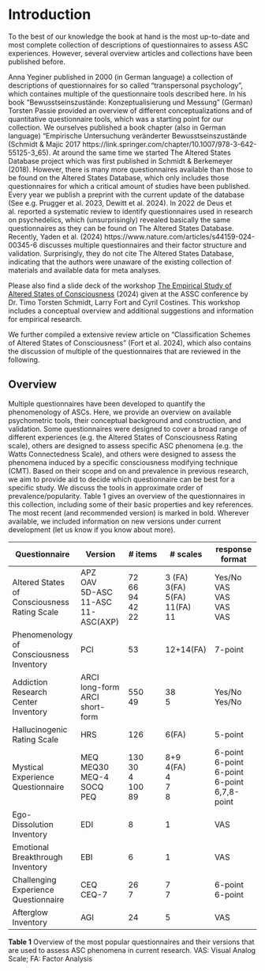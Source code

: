 
# Introduction

To the best of our knowledge the book at hand is the most up-to-date and most complete collection of descriptions of questionnaires to assess ASC experiences. However, several overview articles and collections have been published before. 

Anna Yeginer published in 2000 (in German language) a collection of descriptions of questionnaires for so called "transpersonal psychology", which containes multiple of the questionnaire tools described here. In his book "Bewusstseinszustände: Konzeptualisierung und Messung" (German) Torsten Passie provided an overview of different conceptualizations and of quantitative questionnaire tools, which was a starting point for our collection. We ourselves published a book chapter (also in German language) "Empirische Untersuchung veränderter Bewusstseinszustände (Schmidt & Majic 2017  https://link.springer.com/chapter/10.1007/978-3-642-55125-3_65). At around the same time we started The Altered States Database project which was first published in Schmidt & Berkemeyer (2018). However, there is many more questionnaires available than those to be found on the Altered States Database, which only includes those questionnaires for which a critical amount of studies have been published. Every year we publish a preprint with the current update of the database (See e.g. Prugger et al. 2023, Dewitt et al. 2024).
In 2022 de Deus et al. reported a systematic review to identify questionnaires used in research on psychedelics, which (unsurprisingly) revealed basically the same questionnaires as they can be found on The Altered States Database.
Recently, Yaden et al. (2024) https://www.nature.com/articles/s44159-024-00345-6 discusses multiple questionnaires and their factor structure and validation. Surprisingly, they do not cite The Altered States Database, indicating that the authors were unaware of the existing collection of materials and available data for meta analyses. 

Please also find a slide deck of the workshop [The Empirical Study of Altered States of Consciousness](https://www.researchgate.net/publication/382366098_The_Empirical_Study_of_Altered_States_of_Consciousness_ASSC_Tutorial) (2024) given at the ASSC conference by Dr. Timo Torsten Schmidt, Larry Fort and Cyril Costines. This workshop includes a conceptual overview and additional suggestions and information for empirical research. 

We further compiled a extensive review article on "Classification Schemes of Altered States of Consciousness" (Fort et al. 2024), which also contains the discussion of multiple of the questionnaires that are reviewed in the following.

## Overview 

Multiple questionnaires have been developed to quantify the phenomenology of ASCs. Here, we provide an overview on available psychometric tools, their conceptual background and construction, and validation. Some questionnaires were designed to cover a broad range of different experiences (e.g. the Altered States of Consciousness Rating scale), others are designed to assess specific ASC phenomena (e.g. the Watts Connectedness Scale), and others were designed to assess the phenomena induced by a specific consciousness modifying technique (CMT). Based on their scope and on and prevalence in previous research, we aim to provide aid to decide which questionnaire can be best for a specific study. We discuss the tools in approximate order of prevalence/popularity.
Table 1 gives an overview of the questionnaires in this collection, including some of their basic properties and key references. The most recent (and recommended version) is marked in bold. Wherever available, we included information on new versions under current development (let us know if you know about more).


| Questionnaire  | Version | # items  | # scales | response format 
|-----------|-----------|-----------|-----------|-----------|
| Altered States of Consciousness Rating Scale  | APZ <br /> OAV <br /> 5D-ASC <br /> 11-ASC <br /> 11-ASC(AXP) | 72 <br /> 66 <br /> 94 <br /> 42 <br /> 22 | 3 (FA) <br /> 3(FA) <br /> 5(FA) <br /> 11(FA)<br /> 11  | Yes/No <br /> VAS <br /> VAS <br /> VAS <br /> VAS |
| Phenomenology of Consciousness Inventory | PCI | 53 | 12+14(FA)  | 7-point |
| Addiction Research Center Inventory | ARCI long-form <br /> ARCI short-form | 550 <br /> 49 | 38 <br /> 5 | Yes/No <br /> Yes/No |
| Hallucinogenic Rating Scale | HRS | 126 | 6(FA)  | 5-point |
| Mystical Experience Questionnaire | MEQ <br />  MEQ30 <br /> MEQ-4 <br /> SOCQ <br /> PEQ | 130 <br /> 30 <br />  4 <br /> 100 <br /> 89 | 8+9  <br />  4(FA) <br /> 4 <br />7 <br /> 8 | 6-point <br /> 6-point <br /> 6-point <br /> 6-point <br /> 6,7,8-point|
| Ego-Dissolution Inventory | EDI | 8 | 1 | VAS |
| Emotional Breakthrough Inventory | EBI | 6 | 1 | VAS |
| Challenging Experience Questionnaire | CEQ <br />  CEQ-7 | 26 <br /> 7 <br />  |  7 <br /> 7 <br /> |  6-point <br /> 6-point <br />  |
| Afterglow Inventory | AGI | 24 | 5 | VAS |

__Table 1__ Overview of the most popular questionnaires and their versions that are used to assess ASC phenomena in current research. VAS: Visual Analog Scale; FA: Factor Analysis




[//]: | Questionnaire  | Version | # items  | # scales | response format 
[//]: |-----------|-----------|-----------|-----------|-----------|
[//]: | Watts Connectedness Scale |  |  |  |  |
[//]: | Psychometric States Inventory | PSI | 48 | 6(FA)  | 4-point |
[//]: | Abramson Questionnaire  | AQ |  |  |  |
[//]: | Linton & Lang Questionnaire | LLQ |  |  |  |
[//]: | Near-Death Experience Scale | NDE |  |  |  |
[//]: | The Mysticism Scale | M-Scale |  |  |  |
[//]: | Personal Experience Questionnaire | PEQ |  |  |  |
[//]: | Assessment Schedule for Altered States of Consciousness | ASACS |  |  |  |

[//]: __Table 2__ Overview of additional questionnaires. VAS: Visual Analog Scale; FA: Factor Analysis


